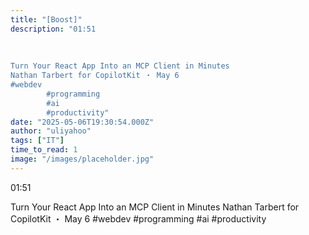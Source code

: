 ```yaml
---
title: "[Boost]"
description: "01:51
  
  
    
Turn Your React App Into an MCP Client in Minutes
Nathan Tarbert for CopilotKit ・ May 6
#webdev
        #programming
        #ai
        #productivity"
date: "2025-05-06T19:30:54.000Z"
author: "uliyahoo"
tags: ["IT"]
time_to_read: 1
image: "/images/placeholder.jpg"
---
```


01:51
  
  
    
Turn Your React App Into an MCP Client in Minutes
Nathan Tarbert for CopilotKit ・ May 6
#webdev
        #programming
        #ai
        #productivity
